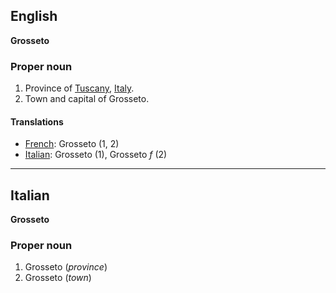 ==English==
'''Grosseto'''

===Proper noun===

#Province of [[Tuscany]], [[Italy]].
#Town and capital of Grosseto.

====Translations====

*[[French]]: Grosseto (1, 2)
*[[Italian]]: Grosseto '' '' (1), Grosseto ''f'' (2)

----

==Italian==
'''Grosseto'''

===Proper noun===

#Grosseto (''province'')
#Grosseto (''town'')